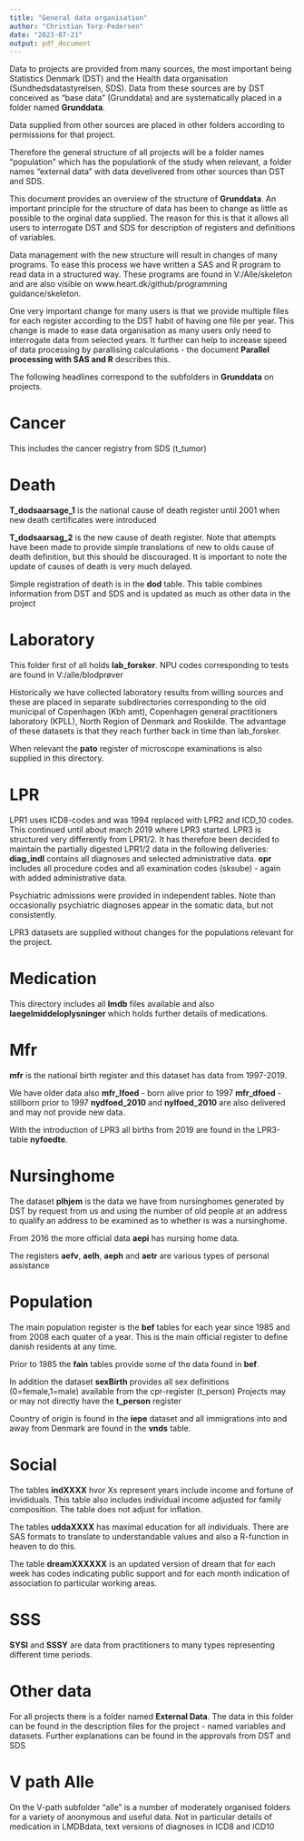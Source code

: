 ```yaml
---
title: "General data organisation"
author: "Christian Torp-Pedersen"
date: "2023-07-21"
output: pdf_document
---
```


Data to projects are provided from many sources, the most important being Statistics Denmark (DST) and the Health data organisation (Sundhedsdatastyrelsen, SDS).
Data from these sources are by DST conceived as "base data" (Grunddata) and are
systematically placed in a folder named **Grunddata**.

Data supplied from other sources are placed in other folders according to permissions for that project.

Therefore the general structure of all projects will be a folder names "population" which has the populationk of the study when relevant, a folder names "external data" with data develivered from other sources than DST and SDS.

This document provides an overview of the structure of **Grunddata**.  An important principle for the structure of data has been to change as little as possible to the orginal data supplied.  The reason for this is that it allows all users to interrogate DST and SDS for description of registers and definitions of variables.

Data management with the new structure will result in changes of many programs. To ease this process we have written a SAS and R program to read data in a structured way.  These programs are found in V:/Alle/skeleton and are also visible on www.heart.dk/github/programming guidance/skeleton.

One very important change for many users is that we provide multiple files for each register according to the DST habit of having one file per year.  This change is made to ease data organisation as many users only need to interrogate data from selected years.  It further can help to increase speed of data processing by parallising calculations - the document **Parallel processing with SAS and R** describes this.

The following headlines correspond to the subfolders in **Grunddata** on projects.

# Cancer
This includes the cancer registry from SDS (t_tumor)

# Death
**T_dodsaarsage_1** is the national cause of death register until 2001 when new death certificates were introduced

**T_dodsaarsag_2** is the new cause of death register. Note that attempts have been made to provide simple translations of new to olds cause of death definition, but this should be discouraged.  It is important to note the update of causes of death is very much delayed.

Simple registration of death is in the **dod** table.  This table combines information from DST and SDS and is updated as much as other data in the project

# Laboratory
This folder first of all holds **lab_forsker**. NPU codes corresponding to tests are found in V:/alle/blodprøver

Historically we have collected laboratory results from willing sources and these are placed in separate subdirectories corresponding to the old municipal of Copenhagen (Kbh amt), Copenhagen general practitioners laboratory (KPLL), North Region of Denmark and Roskilde. The advantage of these datasets is that they reach further back in time than lab_forsker.

When relevant the **pato** register of microscope examinations is also supplied in this directory.

# LPR
LPR1 uses ICD8-codes and was 1994 replaced with LPR2 and ICD_10 codes. This continued until about march 2019 where LPR3 started.  LPR3 is structured very differently from LPR1/2.  It has therefore been decided to maintain the partially digested LPR1/2 data in the following deliveries:
**diag_indl** contains all diagnoses and selected administrative data.
**opr** includes all procedure codes and all examination codes (sksube) - again with added administrative data.

Psychiatric admissions were provided in independent tables. Note than occasionally psychiatric diagnoses appear in the somatic data, but not consistently.

LPR3 datasets are supplied without changes for the populations relevant for the project.

# Medication
This directory includes all **lmdb** files available and also **laegelmiddeloplysninger** which holds further details of medications.

# Mfr
**mfr** is the national birth register and this dataset has data from 1997-2019.

We have older data also
**mfr_lfoed** - born alive prior to 1997
**mfr_dfoed** - stillborn prior to 1997
**nydfoed_2010** and **nylfoed_2010** are also delivered and may not provide new data.

With the introduction of LPR3 all births from 2019 are found in the LPR3-table **nyfoedte**.

# Nursinghome
The dataset **plhjem** is the data we have from nursinghomes generated by DST by request from us and using the number of old people at an address to qualify an address to be examined as to whether is was a nursinghome.

From 2016 the more official data **aepi** has nursing home data.

The registers **aefv**, **aelh**, **aeph** and **aetr** are various types of personal assistance

# Population
The main population register is the **bef** tables for each year since 1985 and from 2008 each quater of a year.  This is the main official register to define danish residents at any time.

Prior to 1985 the **fain** tables provide some of the data found in **bef**.

In addition the dataset **sexBirth** provides all sex definitions (0=female,1=male) available from the cpr-register (t_person)
Projects may or may not directly have the **t_person** register

Country of origin is found in the **iepe** dataset and all immigrations into and away from Denmark are found in the **vnds** table.

# Social
The tables **indXXXX** hvor Xs represent years include income and fortune of invididuals.  This table also includes individual income adjusted for family composition.  The table does not adjust for inflation.

The tables **uddaXXXX** has maximal education for all individuals.  There are SAS formats to translate to understandable values and also a R-function in heaven to do this.

The table **dreamXXXXXX** is an updated version of dream that for each week has codes indicating public support and for each month indication of association to particular working areas.

# SSS
**SYSI** and **SSSY** are data from practitioners to many types representing different time periods.

# Other data
For all projects there is a folder named **External Data**.  The data in this folder can be found in the description files for the project - named variables and datasets.  Further explanations can be found in the approvals from DST and SDS

# V path Alle
On the V-path subfolder "alle" is a number of moderately organised folders for a variety of anonymous and useful data.  Not in particular details of medication in LMDBdata, text versions of diagnoses in ICD8 and ICD10


